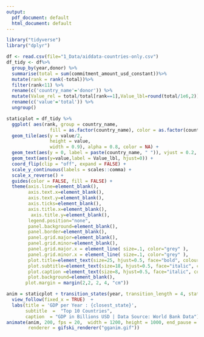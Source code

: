 ```yaml
---
output:
  pdf_document: default
  html_document: default
---
```

```r
library("tidyverse")
library("dplyr")
```

```r
df <- read.csv(file="1_Data/aiddata-countries-only.csv")
df_tidy <- df%>% 
  group_by(year,donor) %>% 
  summarise(total = sum(commitment_amount_usd_constant))%>% 
  mutate(rank = rank(-total))%>% 
  filter(rank<11) %>% 
  rename(c('country_name'='donor')) %>% 
  mutate(Value_rel = total/total[rank==1],Value_lbl=round(total/1e6,2)) %>% 
  rename(c('value'='total')) %>% 
  ungroup()


```
```r

staticplot = df_tidy %>% 
  ggplot( aes(rank, group = country_name, 
                fill = as.factor(country_name), color = as.factor(country_name))) +
  geom_tile(aes(y = value/2,
                height = value,
                width = 0.9), alpha = 0.8, color = NA) +
  geom_text(aes(y = 0, label = paste(country_name, " ")), vjust = 0.2, hjust = 1) +
  geom_text(aes(y=value,label = Value_lbl, hjust=0)) +
  coord_flip(clip = "off", expand = FALSE) +
  scale_y_continuous(labels = scales::comma) +
  scale_x_reverse() +
  guides(color = FALSE, fill = FALSE) +
  theme(axis.line=element_blank(),
        axis.text.x=element_blank(),
        axis.text.y=element_blank(),
        axis.ticks=element_blank(),
        axis.title.x=element_blank(),
         axis.title.y=element_blank(),
        legend.position="none",
        panel.background=element_blank(),
        panel.border=element_blank(),
        panel.grid.major=element_blank(),
        panel.grid.minor=element_blank(),
        panel.grid.major.x = element_line( size=.1, color="grey" ),
        panel.grid.minor.x = element_line( size=.1, color="grey" ),
        plot.title=element_text(size=25, hjust=0.5, face="bold", colour="grey", vjust=-1),
        plot.subtitle=element_text(size=18, hjust=0.5, face="italic", color="grey"),
        plot.caption =element_text(size=8, hjust=0.5, face="italic", color="grey"),
        plot.background=element_blank(),
       plot.margin = margin(2,2, 2, 4, "cm"))

anim = staticplot + transition_states(year, transition_length = 4, state_length = 1) +
  view_follow(fixed_x = TRUE)  +
  labs(title = 'GDP per Year : {closest_state}',  
       subtitle  =  "Top 10 Countries",
       caption  = "GDP in Billions USD | Data Source: World Bank Data")
animate(anim, 200, fps = 20,  width = 1200, height = 1000, end_pause = 10, start_pause = 10,
        renderer = gifski_renderer("gganim.gif"))
```


